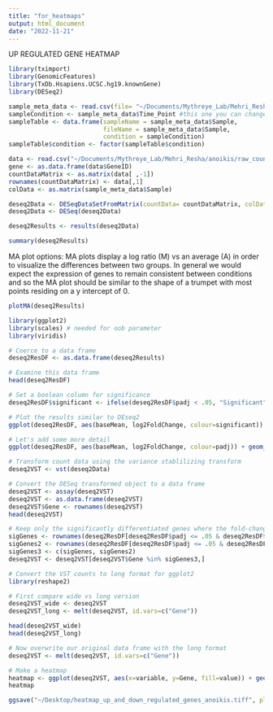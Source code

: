 ```yaml
---
title: "for_heatmaps"
output: html_document
date: "2022-11-21"
---
```

UP REGULATED GENE HEATMAP 
```r
library(tximport)
library(GenomicFeatures)
library(TxDb.Hsapiens.UCSC.hg19.knownGene)
library(DESeq2)
```

```r
sample_meta_data <- read.csv(file= "~/Documents/Mythreye_Lab/Mehri_Resha/anoikis/meta_data_anoikis.csv") #this is a DIFFERENT meta data file. Example in github. Include any information in this that you want to compare between samples
sampleCondition <- sample_meta_data$Time_Point #this one you can change to whatever column you want in your meta data for comparisons 
sampleTable <- data.frame(sampleName = sample_meta_data$Sample,
                          fileName = sample_meta_data$Sample,
                          condition = sampleCondition)
sampleTable$condition <- factor(sampleTable$condition)
```

```r
data <- read.csv("~/Documents/Mythreye_Lab/Mehri_Resha/anoikis/raw_counts_edited.csv")
gene <- as.data.frame(data$GeneID)
countDataMatrix <- as.matrix(data[ ,-1])
rownames(countDataMatrix) <- data[,1]
colData <- as.matrix(sample_meta_data$Sample)
```

```r
deseq2Data <- DESeqDataSetFromMatrix(countData= countDataMatrix, colData= sampleTable, design= ~ condition, tidy= FALSE)
deseq2Data <- DESeq(deseq2Data)
```

```r
deseq2Results <- results(deseq2Data)
```

```r
summary(deseq2Results)
```


MA plot options: MA plots display a log ratio (M) vs an average (A) in order to visualize the differences between two groups. In general we would expect the expression of genes to remain consistent between conditions and so the MA plot should be similar to the shape of a trumpet with most points residing on a y intercept of 0.
```r
plotMA(deseq2Results)
```

```r
library(ggplot2)
library(scales) # needed for oob parameter
library(viridis)

# Coerce to a data frame
deseq2ResDF <- as.data.frame(deseq2Results)

# Examine this data frame
head(deseq2ResDF)

# Set a boolean column for significance
deseq2ResDF$significant <- ifelse(deseq2ResDF$padj < .05, "Significant", NA)

# Plot the results similar to DEseq2
ggplot(deseq2ResDF, aes(baseMean, log2FoldChange, colour=significant)) + geom_point(size=1) + scale_y_continuous(limits=c(-3, 3), oob=squish) + scale_x_log10() + geom_hline(yintercept = 0, colour="tomato1", size=2) + labs(x="mean of normalized counts", y="log fold change") + scale_colour_manual(name="q-value", values=("Significant"="red"), na.value="grey50") + theme_bw()

# Let's add some more detail
ggplot(deseq2ResDF, aes(baseMean, log2FoldChange, colour=padj)) + geom_point(size=1) + scale_y_continuous(limits=c(-3, 3), oob=squish) + scale_x_log10() + geom_hline(yintercept = 0, colour="darkorchid4", size=1, linetype="longdash") + labs(x="mean of normalized counts", y="log fold change") + scale_colour_viridis(direction=-1, trans='sqrt') + theme_bw() + geom_density_2d(colour="black", size=2)
```

```r
# Transform count data using the variance stablilizing transform
deseq2VST <- vst(deseq2Data)

# Convert the DESeq transformed object to a data frame
deseq2VST <- assay(deseq2VST)
deseq2VST <- as.data.frame(deseq2VST)
deseq2VST$Gene <- rownames(deseq2VST)
head(deseq2VST)
```


```r
# Keep only the significantly differentiated genes where the fold-change was at least 1.5 
sigGenes <- rownames(deseq2ResDF[deseq2ResDF$padj <= .05 & deseq2ResDF$log2FoldChange > 1.5, ])
sigGenes2 <- rownames(deseq2ResDF[deseq2ResDF$padj <= .05 & deseq2ResDF$log2FoldChange < -1.5, ])
sigGenes3 <- c(sigGenes, sigGenes2)
deseq2VST <- deseq2VST[deseq2VST$Gene %in% sigGenes3,]
```


```r
# Convert the VST counts to long format for ggplot2
library(reshape2)

# First compare wide vs long version
deseq2VST_wide <- deseq2VST
deseq2VST_long <- melt(deseq2VST, id.vars=c("Gene"))

head(deseq2VST_wide)
head(deseq2VST_long)

# Now overwrite our original data frame with the long format
deseq2VST <- melt(deseq2VST, id.vars=c("Gene"))

# Make a heatmap
heatmap <- ggplot(deseq2VST, aes(x=variable, y=Gene, fill=value)) + geom_raster() + scale_fill_viridis(trans="sqrt") + theme(axis.text.x=element_text(angle=65, hjust=1), axis.text.y=element_blank(), axis.ticks.y=element_blank())
heatmap
```
```r
ggsave("~/Desktop/heatmap_up_and_down_regulated_genes_anoikis.tiff", plot = last_plot())
```


